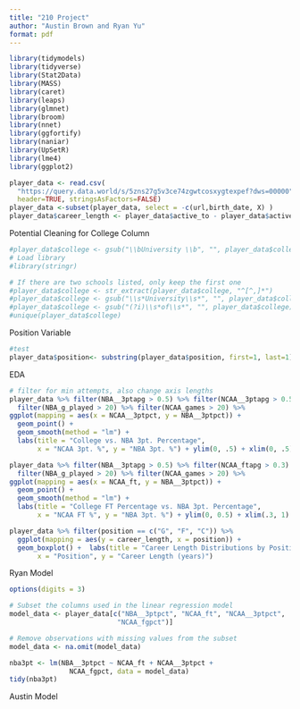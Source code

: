 ```yaml
---
title: "210 Project"
author: "Austin Brown and Ryan Yu"
format: pdf
---
```

```r
library(tidymodels)
library(tidyverse)
library(Stat2Data)
library(MASS)
library(caret)
library(leaps)
library(glmnet)
library(broom)
library(nnet)
library(ggfortify)
library(naniar)
library(UpSetR)
library(lme4)
library(ggplot2)
```

```r
player_data <- read.csv(
  "https://query.data.world/s/5zns27g5v3ce74zgwtcosxygtexpef?dws=00000", 
  header=TRUE, stringsAsFactors=FALSE)
player_data <-subset(player_data, select = -c(url,birth_date, X) )
player_data$career_length <- player_data$active_to - player_data$active_from
```


Potential Cleaning for College Column
```r
#player_data$college <- gsub("\\bUniversity \\b", "", player_data$college)
# Load library
#library(stringr)

# If there are two schools listed, only keep the first one
#player_data$college <- str_extract(player_data$college, "^[^,]*")
#player_data$college <- gsub("\\s*University\\s*", "", player_data$college)
#player_data$college <- gsub("(?i)\\s*of\\s*", "", player_data$college)
#unique(player_data$college)
```

Position Variable
```r
#test
player_data$position<- substring(player_data$position, first=1, last=1)

```

EDA
```r
# filter for min attempts, also change axis lengths
player_data %>% filter(NBA__3ptapg > 0.5) %>% filter(NCAA__3ptapg > 0.5) %>%
  filter(NBA_g_played > 20) %>% filter(NCAA_games > 20) %>%
ggplot(mapping = aes(x = NCAA__3ptpct, y = NBA__3ptpct)) +
  geom_point() +
  geom_smooth(method = "lm") + 
  labs(title = "College vs. NBA 3pt. Percentage", 
       x = "NCAA 3pt. %", y = "NBA 3pt. %") + ylim(0, .5) + xlim(0, .5)
```
```r
player_data %>% filter(NBA__3ptapg > 0.5) %>% filter(NCAA_ftapg > 0.3) %>%
  filter(NBA_g_played > 20) %>% filter(NCAA_games > 20) %>%
ggplot(mapping = aes(x = NCAA_ft, y = NBA__3ptpct)) +
  geom_point() +
  geom_smooth(method = "lm") + 
  labs(title = "College FT Percentage vs. NBA 3pt. Percentage", 
       x = "NCAA FT %", y = "NBA 3pt. %") + ylim(0, 0.5) + xlim(.3, 1)
```
```r
player_data %>% filter(position == c("G", "F", "C")) %>% 
  ggplot(mapping = aes(y = career_length, x = position)) +
  geom_boxplot() +  labs(title = "Career Length Distributions by Position", 
       x = "Position", y = "Career Length (years)")
```


Ryan Model
```r
options(digits = 3)

# Subset the columns used in the linear regression model
model_data <- player_data[c("NBA__3ptpct", "NCAA_ft", "NCAA__3ptpct", 
                           "NCAA_fgpct")]

# Remove observations with missing values from the subset
model_data <- na.omit(model_data)

nba3pt <- lm(NBA__3ptpct ~ NCAA_ft + NCAA__3ptpct + 
               NCAA_fgpct, data = model_data)
tidy(nba3pt)
```

Austin Model
```r
```
